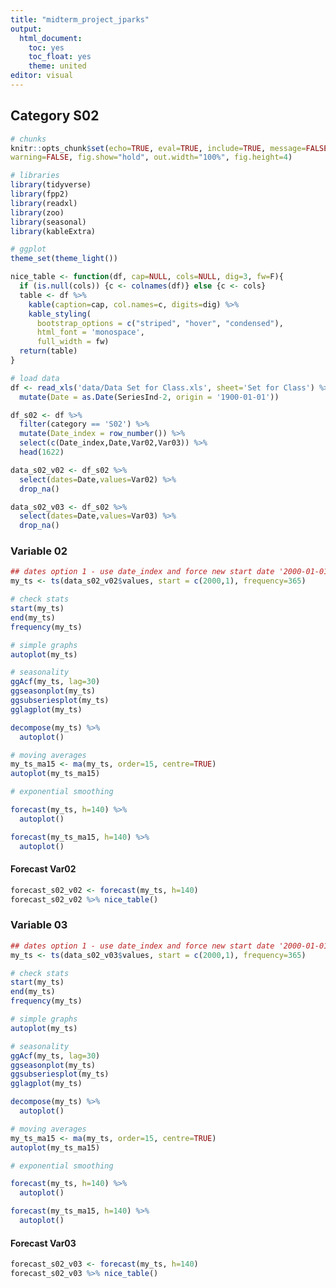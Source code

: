 ```yaml
---
title: "midterm_project_jparks"
output:
  html_document:
    toc: yes
    toc_float: yes
    theme: united
editor: visual
---
```


## Category S02

```r
# chunks
knitr::opts_chunk$set(echo=TRUE, eval=TRUE, include=TRUE, message=FALSE, 
warning=FALSE, fig.show="hold", out.width="100%", fig.height=4)

# libraries
library(tidyverse)
library(fpp2)
library(readxl)
library(zoo)
library(seasonal)
library(kableExtra)

# ggplot
theme_set(theme_light())
```

```r
nice_table <- function(df, cap=NULL, cols=NULL, dig=3, fw=F){
  if (is.null(cols)) {c <- colnames(df)} else {c <- cols}
  table <- df %>% 
    kable(caption=cap, col.names=c, digits=dig) %>% 
    kable_styling(
      bootstrap_options = c("striped", "hover", "condensed"),
      html_font = 'monospace',
      full_width = fw)
  return(table)
}
```

```r
# load data
df <- read_xls('data/Data Set for Class.xls', sheet='Set for Class') %>%
  mutate(Date = as.Date(SeriesInd-2, origin = '1900-01-01'))
```

```r
df_s02 <- df %>%
  filter(category == 'S02') %>%
  mutate(Date_index = row_number()) %>%
  select(c(Date_index,Date,Var02,Var03)) %>%
  head(1622)
```

```r
data_s02_v02 <- df_s02 %>%
  select(dates=Date,values=Var02) %>%
  drop_na() 

data_s02_v03 <- df_s02 %>%
  select(dates=Date,values=Var03) %>%
  drop_na() 
```

### Variable 02

```r
## dates option 1 - use date_index and force new start date '2000-01-01'
my_ts <- ts(data_s02_v02$values, start = c(2000,1), frequency=365) 
```

```r
# check stats
start(my_ts)
end(my_ts)
frequency(my_ts)
```

```r
# simple graphs
autoplot(my_ts)
```

```r
# seasonality
ggAcf(my_ts, lag=30)
ggseasonplot(my_ts)
ggsubseriesplot(my_ts)
gglagplot(my_ts)
```

```r
decompose(my_ts) %>%
  autoplot()
```

```r
# moving averages
my_ts_ma15 <- ma(my_ts, order=15, centre=TRUE)
autoplot(my_ts_ma15)
```

```r
# exponential smoothing

```

```r
forecast(my_ts, h=140) %>%
  autoplot()

forecast(my_ts_ma15, h=140) %>%
  autoplot()
```

#### Forecast Var02

```r
forecast_s02_v02 <- forecast(my_ts, h=140)
forecast_s02_v02 %>% nice_table()
```

### Variable 03

```r
## dates option 1 - use date_index and force new start date '2000-01-01'
my_ts <- ts(data_s02_v03$values, start = c(2000,1), frequency=365) 
```

```r
# check stats
start(my_ts)
end(my_ts)
frequency(my_ts)
```

```r
# simple graphs
autoplot(my_ts)
```

```r
# seasonality
ggAcf(my_ts, lag=30)
ggseasonplot(my_ts)
ggsubseriesplot(my_ts)
gglagplot(my_ts)
```

```r
decompose(my_ts) %>%
  autoplot()
```

```r
# moving averages
my_ts_ma15 <- ma(my_ts, order=15, centre=TRUE)
autoplot(my_ts_ma15)
```

```r
# exponential smoothing

```

```r
forecast(my_ts, h=140) %>%
  autoplot()

forecast(my_ts_ma15, h=140) %>%
  autoplot()
```

#### Forecast Var03

```r
forecast_s02_v03 <- forecast(my_ts, h=140)
forecast_s02_v03 %>% nice_table()
```